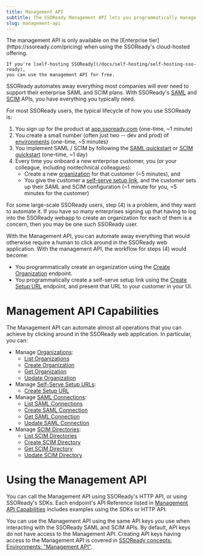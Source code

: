```yaml
---
title: Management API
subtitle: The SSOReady Management API lets you programmatically manage your SAML and SCIM configuration at scale.
slug: management-api
---
```


<Note>
    The management API is only available on the [Enterprise
    tier](https://ssoready.com/pricing) when using the SSOReady's cloud-hosted
    offering.

    If you're [self-hosting SSOReady](/docs/self-hosting/self-hosting-sso-ready),
    you can use the management API for free.
</Note>

SSOReady automates away everything most companies will ever need to support their
enterprise SAML and SCIM plans. With SSOReady's
[SAML](/docs/saml/saml-quickstart) and [SCIM](/docs/scim/scim-quickstart) APIs,
you have everything you typically need.

For most SSOReady users, the typical lifecycle of how you use SSOReady is:

1. You sign up for the product at [app.ssoready.com](https://app.ssoready.com)
(one-time, ~1 minute)
2. You create a small number (often just two -- dev and prod) of
[environments](/docs/ssoready-concepts/environments) (one-time, ~5 minutes)
3. You implement SAML / SCIM by following the [SAML
quickstart](/docs/saml/saml-quickstart) or [SCIM
quickstart](/docs/scim/scim-quickstart) (one-time, ~1 day)
4. Every time you onboard a new enterprise customer, you (or your colleague, including nontechnical colleagues):
    * Create a new [organization](/docs/ssoready-concepts/organizations) for that customer (~5 minutes), and
    * You give the customer a [self-serve setup
link](/docs/idp-configuration/enabling-self-service-configuration-for-your-customers),
and the customer sets up their SAML and SCIM configuration (~1 minute for you, ~5 minutes for the customer)

For some large-scale SSOReady users, step (4) is a problem, and they want to automate it. If you
have so many enterprises signing up that having to log into the SSOReady webapp to create an
organization for each of them is a concern, then you may be one such SSOReady user.

With the Management API, you can automate away everything that would otherwise
require a human to click around in the SSOReady web application. With the
management API, the workflow for steps (4) would become:

* You programmatically create an organization using the [Create
Organization](/docs/api-reference/management/organizations/create-organization)
endpoint.
* You programmatically create a self-serve setup link using the
[Create Setup URL](/docs/api-reference/management/setup-urls/create-setup-url)
endpoint, and present that URL to your customer in your UI.

# Management API Capabilities

The Management API can automate almost all operations that you can achieve by
clicking around in the SSOReady web application. In particular, you can:

* Manage [Organizations](/docs/ssoready-concepts/organizations):
    * [List Organizations](/docs/api-reference/management/organizations/list-organizations)
    * [Create Organization](/docs/api-reference/management/organizations/create-organization)
    * [Get Organization](/docs/api-reference/management/organizations/get-organization)
    * [Update Organization](/docs/api-reference/management/organizations/update-organization)
* Manage [Self-Serve Setup URLs](/docs/idp-configuration/enabling-self-service-configuration-for-your-customers):
    * [Create Setup URL](/docs/api-reference/management/setup-urls/create-setup-url)
* Manage [SAML Connections](/docs/ssoready-concepts/saml-connections):
    * [List SAML Connections](/docs/api-reference/management/saml-connections/list-saml-connections)
    * [Create SAML Connection](/docs/api-reference/management/saml-connections/create-saml-connection)
    * [Get SAML Connection](/docs/api-reference/management/saml-connections/get-saml-connection)
    * [Update SAML Connection](/docs/api-reference/management/saml-connections/update-saml-connection)
* Manage [SCIM Directories](/docs/ssoready-concepts/scim-directories):
  * [List SCIM Directories](/docs/api-reference/management/scim-directories/list-scim-directories)
  * [Create SCIM Directory](/docs/api-reference/management/scim-directories/create-scim-directory)
  * [Get SCIM Directory](/docs/api-reference/management/scim-directories/get-scim-directory)
  * [Update SCIM Directory](/docs/api-reference/management/scim-directories/update-scim-directory)

# Using the Management API

You can call the Management API using SSOReady's HTTP API, or using SSOReady's
SDKs. Each endpoint's API Reference listed in [Management API
Capabilities](#management-api-capabilities) includes examples using the SDKs
or HTTP API.

You can use the Management API using the same API keys you use when interacting
with the SSOReady SAML and SCIM APIs. By default, API keys do not have access to
the Management API. Creating API keys having access to the Management API is
covered in [SSOReady concepts: Environments: "Management API"](/docs/ssoready-concepts/environments#management-api).
